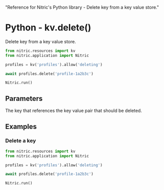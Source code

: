   "Reference for Nitric's Python library - Delete key from a key value store."

# Python - kv.delete()

Delete key from a key value store.

```python
from nitric.resources import kv
from nitric.application import Nitric

profiles = kv('profiles').allow('deleting')

await profiles.delete('profile-1a2b3c')

Nitric.run()
```

## Parameters

<Properties>
  <Property name="key" required type="string">
    The key that references the key value pair that should be deleted.
  </Property>
</Properties>

## Examples

### Delete a key

```python
from nitric.resources import kv
from nitric.application import Nitric

profiles = kv('profiles').allow('deleting')

await profiles.delete('profile-1a2b3c')

Nitric.run()
```
